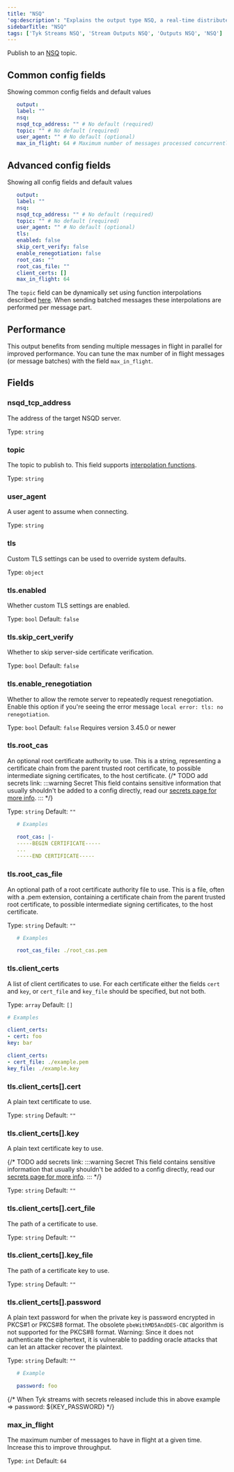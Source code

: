 ```yaml
---
title: "NSQ"
'og:description': "Explains the output type NSQ, a real-time distributed messaging platform"
sidebarTitle: "NSQ"
tags: ['Tyk Streams NSQ', 'Stream Outputs NSQ', 'Outputs NSQ', 'NSQ']
---
```


Publish to an [NSQ](https://nsq.io/) topic.


## Common config fields
Showing common config fields and default values

 ```yaml
    output:
    label: ""
    nsq:
    nsqd_tcp_address: "" # No default (required)
    topic: "" # No default (required)
    user_agent: "" # No default (optional)
    max_in_flight: 64 # Maximum number of messages processed concurrently
 ```

## Advanced config fields
Showing all config fields and default values

 ```yml
    output:
    label: ""
    nsq:
    nsqd_tcp_address: "" # No default (required)
    topic: "" # No default (required)
    user_agent: "" # No default (optional)
    tls:
    enabled: false
    skip_cert_verify: false
    enable_renegotiation: false
    root_cas: ""
    root_cas_file: ""
    client_certs: []
    max_in_flight: 64
 ```

The `topic` field can be dynamically set using function interpolations described [here](/5.6/product-stack/tyk-streaming/configuration/common-configuration/interpolation#bloblang-queries). When sending batched messages these interpolations are performed per message part.

## Performance

This output benefits from sending multiple messages in flight in parallel for improved performance. You can tune the max number of in flight messages (or message batches) with the field `max_in_flight`.

## Fields

### nsqd_tcp_address

The address of the target NSQD server.


Type: `string`

### topic

The topic to publish to.
This field supports [interpolation functions](/5.6/product-stack/tyk-streaming/configuration/common-configuration/interpolation#bloblang-queries).


Type: `string`

### user_agent

A user agent to assume when connecting.


Type: `string`

### tls

Custom TLS settings can be used to override system defaults.


Type: `object`

### tls.enabled

Whether custom TLS settings are enabled.


Type: `bool`
Default: `false`

### tls.skip_cert_verify

Whether to skip server-side certificate verification.


Type: `bool`
Default: `false`

### tls.enable_renegotiation

Whether to allow the remote server to repeatedly request renegotiation. Enable this option if you're seeing the error message `local error: tls: no renegotiation`.


Type: `bool`
Default: `false`
Requires version 3.45.0 or newer

### tls.root_cas

An optional root certificate authority to use. This is a string, representing a certificate chain from the parent trusted root certificate, to possible intermediate signing certificates, to the host certificate.
{/* TODO add secrets link:
:::warning Secret
This field contains sensitive information that usually shouldn't be added to a config directly, read our [secrets page for more info](/5.6/docs/configuration/secrets).
::: */}

Type: `string`
Default: `""`

```yaml
   # Examples

   root_cas: |-
   -----BEGIN CERTIFICATE-----
   ...
   -----END CERTIFICATE-----
```

### tls.root_cas_file

An optional path of a root certificate authority file to use. This is a file, often with a .pem extension, containing a certificate chain from the parent trusted root certificate, to possible intermediate signing certificates, to the host certificate.


Type: `string`
Default: `""`

```yaml
   # Examples

   root_cas_file: ./root_cas.pem
```

### tls.client_certs

A list of client certificates to use. For each certificate either the fields `cert` and `key`, or `cert_file` and `key_file` should be specified, but not both.


Type: `array`
Default: `[]`

```yaml
# Examples

client_certs:
- cert: foo
key: bar

client_certs:
- cert_file: ./example.pem
key_file: ./example.key
```

### tls.client_certs[].cert

A plain text certificate to use.


Type: `string`
Default: `""`

### tls.client_certs[].key

A plain text certificate key to use.

{/* TODO add secrets link:
:::warning Secret
This field contains sensitive information that usually shouldn't be added to a config directly, read our [secrets page for more info](/5.6/docs/configuration/secrets).
::: */}


Type: `string`
Default: `""`

### tls.client_certs[].cert_file

The path of a certificate to use.


Type: `string`
Default: `""`

### tls.client_certs[].key_file

The path of a certificate key to use.


Type: `string`
Default: `""`

### tls.client_certs[].password

A plain text password for when the private key is password encrypted in PKCS#1 or PKCS#8 format. The obsolete `pbeWithMD5AndDES-CBC` algorithm is not supported for the PKCS#8 format. Warning: Since it does not authenticate the ciphertext, it is vulnerable to padding oracle attacks that can let an attacker recover the plaintext.


Type: `string`
Default: `""`

```yaml
   # Example

   password: foo
```

{/* When Tyk streams with secrets released include this in above example => password: ${KEY_PASSWORD} */}

### max_in_flight

The maximum number of messages to have in flight at a given time. Increase this to improve throughput.


Type: `int`
Default: `64`
